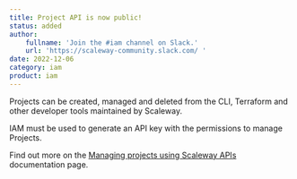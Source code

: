 ```yaml
---
title: Project API is now public!
status: added
author:
    fullname: 'Join the #iam channel on Slack.'
    url: 'https://scaleway-community.slack.com/ '
date: 2022-12-06
category: iam
product: iam
---
```


Projects can be created, managed and deleted from the CLI, Terraform and other developer tools maintained by Scaleway.

IAM must be used to generate an API key with the permissions to manage Projects.

Find out more on the [Managing projects using Scaleway APIs](/identity-and-access-management/iam/api-cli/managing-projects) documentation page.
